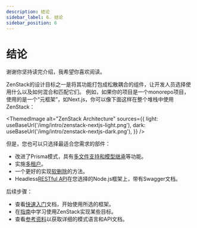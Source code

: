```yaml
---
description: 结论
sidebar_label: 6. 结论
sidebar_position: 6
---
```




# 结论

谢谢你坚持读完介绍，我希望你喜欢阅读。

ZenStack的设计目标之一是将其功能打包成松散耦合的组件，让开发人员选择使用什么以及如何混合和匹配它们。 例如，如果你的项目是一个monorepo项目，使用的是一个“元框架”，如Next.js，你可以像下面这样在整个堆栈中使用ZenStack：

<ThemedImage
    alt="ZenStack Architecture"
    sources={{
        light: useBaseUrl('/img/intro/zenstack-nextjs-light.png'),
        dark: useBaseUrl('/img/intro/zenstack-nextjs-dark.png'),
    }}
/>

但是，您也可以只选择最适合您需求的部件：

- 改进了Prisma模式，具有[多文件支持和模型继承](/docs/guides/multiple-schema)等功能。
- 实施[多租户](/blog/multi-tenant)。
- 一个更好的实现[软删除](/blog/soft-delete)的方法。
- Headless[RESTful API](/blog/rest-api-on-vercel)在您选择的Node.js框架上，带有Swagger文档。

后续步骤：

- 查看[快速入门](/docs/category/quick-start)文档，开始使用所选的框架。
- 在[指南](/docs/category/guides)中学习使用ZenStack实现某些目标。
- 查看[参考资料](/docs/category/reference)以获取详细的模式语言和API文档。

